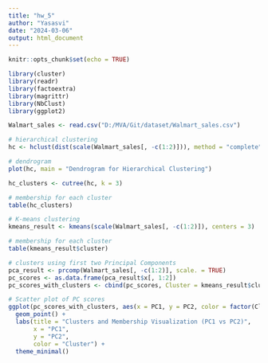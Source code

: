 ```yaml
---
title: "hw_5"
author: "Yasasvi"
date: "2024-03-06"
output: html_document
---
```


```r
knitr::opts_chunk$set(echo = TRUE)
```

```r
library(cluster)
library(readr)
library(factoextra)
library(magrittr)
library(NbClust)
library(ggplot2)

Walmart_sales <- read.csv("D:/MVA/Git/dataset/Walmart_sales.csv")

# hierarchical clustering
hc <- hclust(dist(scale(Walmart_sales[, -c(1:2)])), method = "complete")

# dendrogram
plot(hc, main = "Dendrogram for Hierarchical Clustering")

hc_clusters <- cutree(hc, k = 3)

# membership for each cluster
table(hc_clusters)

# K-means clustering
kmeans_result <- kmeans(scale(Walmart_sales[, -c(1:2)]), centers = 3)

# membership for each cluster
table(kmeans_result$cluster)

# clusters using first two Principal Components
pca_result <- prcomp(Walmart_sales[, -c(1:2)], scale. = TRUE)
pc_scores <- as.data.frame(pca_result$x[, 1:2])
pc_scores_with_clusters <- cbind(pc_scores, Cluster = kmeans_result$cluster)

# Scatter plot of PC scores
ggplot(pc_scores_with_clusters, aes(x = PC1, y = PC2, color = factor(Cluster))) +
  geom_point() +
  labs(title = "Clusters and Membership Visualization (PC1 vs PC2)",
       x = "PC1",
       y = "PC2",
       color = "Cluster") +
  theme_minimal()

```